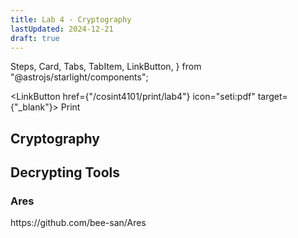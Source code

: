```yaml
---
title: Lab 4 - Cryptography
lastUpdated: 2024-12-21
draft: true
---
```


  Steps,
  Card,
  Tabs,
  TabItem,
  LinkButton,
} from "@astrojs/starlight/components";

<LinkButton href={"/cosint4101/print/lab4"} icon="seti:pdf" target={"_blank"}>
  Print
</LinkButton>

## Cryptography

## Decrypting Tools
### Ares

<Card title="Ares">
https://github.com/bee-san/Ares
</Card>